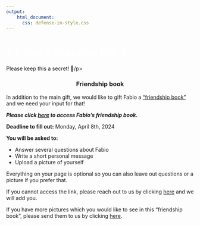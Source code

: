 ```yaml
---
output:
    html_document:
      css: defense-in-style.css
---
```


<!-- Custom Header Start -->
<div class="header">
  <h1 class="project-name" style="color: white;">🎁 Fabio's Surprise Gift 🎁</h1>
  <p class="project-tagline">Please keep this a secret! 🤫/p>
</div>
<!-- Custom Header End -->


<center><h3> Friendship book </h3></center>
In addition to the main gift, we would like to gift Fabio a [“friendship book”](https://mijnvriendenboekje.nl/product) and we need your input for that!

***Please click [here]() to access Fabio's friendship book.***

**Deadline to fill out:** Monday, April 8th, 2024

**You will be asked to:**

+ Answer several questions about Fabio
+ Write a short personal message
+ Upload a picture of yourself

Everything on your page is optional so you can also leave out questions or a picture if you prefer that.

If you cannot access the link, please reach out to us by clicking [here](mailto:noon.abdulqadir@gmail.com) and we will add you.

If you have more pictures which you would like to see in this “friendship book”, please send them to us by clicking [here](mailto:noon.abdulqadir@gmail.com).
